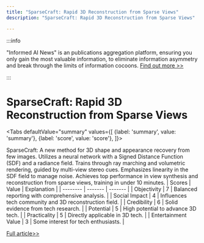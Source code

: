 ```yaml
---
title: "SparseCraft: Rapid 3D Reconstruction from Sparse Views"
description: "SparseCraft: Rapid 3D Reconstruction from Sparse Views"

---
```



:::info

"Informed AI News" is an publications aggregation platform, ensuring you only gain the most valuable information, to eliminate information asymmetry and break through the limits of information cocoons.  [Find out more >>](/)

:::

# SparseCraft: Rapid 3D Reconstruction from Sparse Views


<Tabs
	defaultValue="summary"
	values={[
	{label: 'summary', value: 'summary'},
	{label: 'score', value: 'score'},
]}>
<TabItem value="summary">


SparseCraft: A new method for 3D shape and appearance recovery from few images. Utilizes a neural network with a Signed Distance Function (SDF) and a radiance field. Trains through ray marching and volumetric rendering, guided by multi-view stereo cues. Emphasizes linearity in the SDF field to manage noise. Achieves top performance in view synthesis and reconstruction from sparse views, training in under 10 minutes.
</TabItem>
<TabItem value="score">
	| Scores     | Value   | Explanation |
	| -------- | ------- | ------- |
	| Objectivity  | 7    | Balanced reporting with comprehensive analysis.    |
	| Social Impact | 4     | Influences tech community and 3D reconstruction field.    |
	| Credibility    | 6    | Solid evidence from tech research.    |
	| Potential    | 5    | High potential to advance 3D tech.    |
	| Practicality    | 5    | Directly applicable in 3D tech.    |
	| Entertainment Value    | 3    | Some interest for tech enthusiasts.    |
</TabItem>
</Tabs>

[Full article>>](https://arxiv.org/abs/2407.14257)
